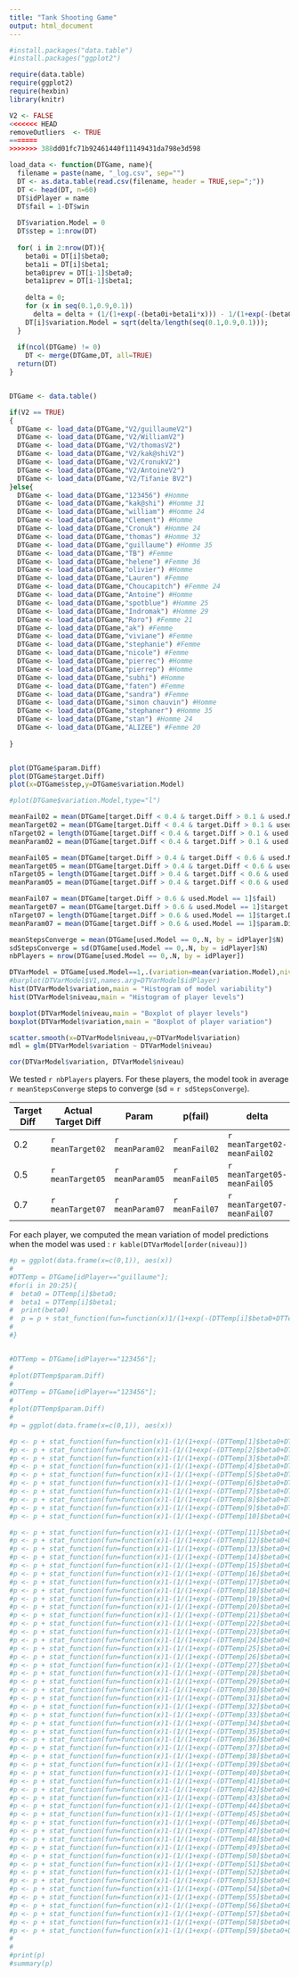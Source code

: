 ```yaml
---
title: "Tank Shooting Game"
output: html_document
---
```

```r
#install.packages("data.table")
#install.packages("ggplot2")

require(data.table)
require(ggplot2)
require(hexbin)
library(knitr)

V2 <- FALSE
<<<<<<< HEAD
removeOutliers  <- TRUE
=======
>>>>>>> 388dd01fc71b92461440f11149431da798e3d598
```

```r
load_data <- function(DTGame, name){
  filename = paste(name, "_log.csv", sep="")
  DT <- as.data.table(read.csv(filename, header = TRUE,sep=";"))
  DT <- head(DT, n=60)
  DT$idPlayer = name
  DT$fail = 1-DT$win
  
  DT$variation.Model = 0
  DT$step = 1:nrow(DT)
  
  for( i in 2:nrow(DT)){
    beta0i = DT[i]$beta0;
    beta1i = DT[i]$beta1;
    beta0iprev = DT[i-1]$beta0;
    beta1iprev = DT[i-1]$beta1;
  
    delta = 0;
    for (x in seq(0.1,0.9,0.1))
      delta = delta + (1/(1+exp(-(beta0i+beta1i*x))) - 1/(1+exp(-(beta0iprev+beta1iprev*x))))^2
    DT[i]$variation.Model = sqrt(delta/length(seq(0.1,0.9,0.1)));
  }
  
  if(ncol(DTGame) != 0)
    DT <- merge(DTGame,DT, all=TRUE)
  return(DT)
}


DTGame <- data.table()

if(V2 == TRUE)
{
  DTGame <- load_data(DTGame,"V2/guillaumeV2")
  DTGame <- load_data(DTGame,"V2/WilliamV2")
  DTGame <- load_data(DTGame,"V2/thomasV2")
  DTGame <- load_data(DTGame,"V2/kak@shiV2")
  DTGame <- load_data(DTGame,"V2/CronukV2")
  DTGame <- load_data(DTGame,"V2/AntoineV2")
  DTGame <- load_data(DTGame,"V2/Tifanie BV2")
}else{
  DTGame <- load_data(DTGame,"123456") #Homme
  DTGame <- load_data(DTGame,"kak@shi") #Homme 31
  DTGame <- load_data(DTGame,"william") #Homme 24
  DTGame <- load_data(DTGame,"Clement") #Homme  
  DTGame <- load_data(DTGame,"Cronuk") #Homme 24
  DTGame <- load_data(DTGame,"thomas") #Homme 32
  DTGame <- load_data(DTGame,"guillaume") #Homme 35
  DTGame <- load_data(DTGame,"TB") #Femme
  DTGame <- load_data(DTGame,"helene") #Femme 36
  DTGame <- load_data(DTGame,"olivier") #Homme
  DTGame <- load_data(DTGame,"Lauren") #Femme
  DTGame <- load_data(DTGame,"Choucapitch") #Femme 24
  DTGame <- load_data(DTGame,"Antoine") #Homme
  DTGame <- load_data(DTGame,"spotblue") #Homme 25
  DTGame <- load_data(DTGame,"Indromak") #Homme 29
  DTGame <- load_data(DTGame,"Roro") #Femme 21
  DTGame <- load_data(DTGame,"ak") #Femme
  DTGame <- load_data(DTGame,"viviane") #Femme
  DTGame <- load_data(DTGame,"stephanie") #Femme
  DTGame <- load_data(DTGame,"nicole") #Femme
  DTGame <- load_data(DTGame,"pierrec") #Homme
  DTGame <- load_data(DTGame,"pierrep") #Homme
  DTGame <- load_data(DTGame,"subhi") #Homme 
  DTGame <- load_data(DTGame,"faten") #Femme 
  DTGame <- load_data(DTGame,"sandra") #Femme 
  DTGame <- load_data(DTGame,"simon chauvin") #Homme 
  DTGame <- load_data(DTGame,"stephaner") #Homme 35
  DTGame <- load_data(DTGame,"stan") #Homme 24
  DTGame <- load_data(DTGame,"ALIZEE") #Femme 20
  
}


plot(DTGame$param.Diff)
plot(DTGame$target.Diff)
plot(x=DTGame$step,y=DTGame$variation.Model)

#plot(DTGame$variation.Model,type="l")

meanFail02 = mean(DTGame[target.Diff < 0.4 & target.Diff > 0.1 & used.Model == 1]$fail)
meanTarget02 = mean(DTGame[target.Diff < 0.4 & target.Diff > 0.1 & used.Model == 1]$target.Diff)
nTarget02 = length(DTGame[target.Diff < 0.4 & target.Diff > 0.1 & used.Model == 1]$target.Diff)
meanParam02 = mean(DTGame[target.Diff < 0.4 & target.Diff > 0.1 & used.Model == 1]$param.Diff)

meanFail05 = mean(DTGame[target.Diff > 0.4 & target.Diff < 0.6 & used.Model == 1]$fail)
meanTarget05 = mean(DTGame[target.Diff > 0.4 & target.Diff < 0.6 & used.Model == 1]$target.Diff)
nTarget05 = length(DTGame[target.Diff > 0.4 & target.Diff < 0.6 & used.Model == 1]$target.Diff)
meanParam05 = mean(DTGame[target.Diff > 0.4 & target.Diff < 0.6 & used.Model == 1]$param.Diff)

meanFail07 = mean(DTGame[target.Diff > 0.6 & used.Model == 1]$fail)
meanTarget07 = mean(DTGame[target.Diff > 0.6 & used.Model == 1]$target.Diff)
nTarget07 = length(DTGame[target.Diff > 0.6 & used.Model == 1]$target.Diff)
meanParam07 = mean(DTGame[target.Diff > 0.6 & used.Model == 1]$param.Diff)

meanStepsConverge = mean(DTGame[used.Model == 0,.N, by = idPlayer]$N)
sdStepsConverge = sd(DTGame[used.Model == 0,.N, by = idPlayer]$N)
nbPlayers = nrow(DTGame[used.Model == 0,.N, by = idPlayer])

DTVarModel = DTGame[used.Model==1,.(variation=mean(variation.Model),niveau=mean(param.Diff)), by = idPlayer]
#barplot(DTVarModel$V1,names.arg=DTVarModel$idPlayer)
hist(DTVarModel$variation,main = "Histogram of model variability")
hist(DTVarModel$niveau,main = "Histogram of player levels")

boxplot(DTVarModel$niveau,main = "Boxplot of player levels")
boxplot(DTVarModel$variation,main = "Boxplot of player variation")

scatter.smooth(x=DTVarModel$niveau,y=DTVarModel$variation)
mdl = glm(DTVarModel$variation ~ DTVarModel$niveau)

cor(DTVarModel$variation, DTVarModel$niveau)

```


We tested `r nbPlayers` players. For these players, the model took in average `r meanStepsConverge` steps to converge (sd = `r sdStepsConverge`).

Target Diff|Actual Target Diff   | Param           |  p(fail)       |  delta                         | n
-----------|-------------------- | -------------------------------  | ------------------------------ |------
0.2        |   `r meanTarget02`  | `r meanParam02` | `r meanFail02` |  `r meanTarget02-meanFail02`   | `r nTarget02`  
0.5        |   `r meanTarget05`  | `r meanParam05` | `r meanFail05` |  `r meanTarget05-meanFail05`   | `r nTarget05`
0.7        |   `r meanTarget07`  | `r meanParam07` | `r meanFail07` |  `r meanTarget07-meanFail07`   | `r nTarget07`

For each player, we computed the mean variation of model predictions when the model was used : `r kable(DTVarModel[order(niveau)])`


```r

#p = ggplot(data.frame(x=c(0,1)), aes(x)) 
#
#DTTemp = DTGame[idPlayer=="guillaume"];
#for(i in 20:25){
#  beta0 = DTTemp[i]$beta0;
#  beta1 = DTTemp[i]$beta1;
#  print(beta0)
#  p = p + stat_function(fun=function(x)1/(1+exp(-(DTTemp[i]$beta0+DTTemp[i]$beta1*x))), geom="line", aes(colour="square"))
# 
#}


#DTTemp = DTGame[idPlayer=="123456"];
#
#plot(DTTemp$param.Diff)
#
#DTTemp = DTGame[idPlayer=="123456"];
#
#plot(DTTemp$param.Diff)
#
#p = ggplot(data.frame(x=c(0,1)), aes(x)) 

#p <- p + stat_function(fun=function(x)1-(1/(1+exp(-(DTTemp[1]$beta0+DTTemp[1]$beta1*x)))), geom="line", aes(alpha = 1/60))
#p <- p + stat_function(fun=function(x)1-(1/(1+exp(-(DTTemp[2]$beta0+DTTemp[2]$beta1*x)))), geom="line", aes(alpha = 2/60))
#p <- p + stat_function(fun=function(x)1-(1/(1+exp(-(DTTemp[3]$beta0+DTTemp[3]$beta1*x)))), geom="line", aes(alpha = 3/60))
#p <- p + stat_function(fun=function(x)1-(1/(1+exp(-(DTTemp[4]$beta0+DTTemp[4]$beta1*x)))), geom="line", aes(alpha = 4/60))
#p <- p + stat_function(fun=function(x)1-(1/(1+exp(-(DTTemp[5]$beta0+DTTemp[5]$beta1*x)))), geom="line", aes(alpha = 5/60))
#p <- p + stat_function(fun=function(x)1-(1/(1+exp(-(DTTemp[6]$beta0+DTTemp[6]$beta1*x)))), geom="line", aes(alpha = 6/60))
#p <- p + stat_function(fun=function(x)1-(1/(1+exp(-(DTTemp[7]$beta0+DTTemp[7]$beta1*x)))), geom="line", aes(alpha = 7/60))
#p <- p + stat_function(fun=function(x)1-(1/(1+exp(-(DTTemp[8]$beta0+DTTemp[8]$beta1*x)))), geom="line", aes(alpha = 8/60))
#p <- p + stat_function(fun=function(x)1-(1/(1+exp(-(DTTemp[9]$beta0+DTTemp[9]$beta1*x)))), geom="line", aes(alpha = 9/60))
#p <- p + stat_function(fun=function(x)1-(1/(1+exp(-(DTTemp[10]$beta0+DTTemp[10]$beta1*x)))), geom="line", aes(alpha = 10/60))

#p <- p + stat_function(fun=function(x)1-(1/(1+exp(-(DTTemp[11]$beta0+DTTemp[11]$beta1*x)))), geom="line", aes(alpha = 11/60))
#p <- p + stat_function(fun=function(x)1-(1/(1+exp(-(DTTemp[12]$beta0+DTTemp[12]$beta1*x)))), geom="line", aes(alpha = 12/60))
#p <- p + stat_function(fun=function(x)1-(1/(1+exp(-(DTTemp[13]$beta0+DTTemp[13]$beta1*x)))), geom="line", aes(alpha = 13/60))
#p <- p + stat_function(fun=function(x)1-(1/(1+exp(-(DTTemp[14]$beta0+DTTemp[14]$beta1*x)))), geom="line", aes(alpha = 14/60))
#p <- p + stat_function(fun=function(x)1-(1/(1+exp(-(DTTemp[15]$beta0+DTTemp[15]$beta1*x)))), geom="line", aes(alpha = 15/60))
#p <- p + stat_function(fun=function(x)1-(1/(1+exp(-(DTTemp[16]$beta0+DTTemp[16]$beta1*x)))), geom="line", aes(alpha = 16/60))
#p <- p + stat_function(fun=function(x)1-(1/(1+exp(-(DTTemp[17]$beta0+DTTemp[17]$beta1*x)))), geom="line", aes(alpha = 17/60))
#p <- p + stat_function(fun=function(x)1-(1/(1+exp(-(DTTemp[18]$beta0+DTTemp[18]$beta1*x)))), geom="line", aes(alpha = 18/60))
#p <- p + stat_function(fun=function(x)1-(1/(1+exp(-(DTTemp[19]$beta0+DTTemp[19]$beta1*x)))), geom="line", aes(alpha = 19/60))
#p <- p + stat_function(fun=function(x)1-(1/(1+exp(-(DTTemp[20]$beta0+DTTemp[20]$beta1*x)))), geom="line", aes(alpha = 20/60))
#p <- p + stat_function(fun=function(x)1-(1/(1+exp(-(DTTemp[21]$beta0+DTTemp[21]$beta1*x)))), geom="line", aes(alpha = 21/60))
#p <- p + stat_function(fun=function(x)1-(1/(1+exp(-(DTTemp[22]$beta0+DTTemp[22]$beta1*x)))), geom="line", aes(alpha = 22/60))
#p <- p + stat_function(fun=function(x)1-(1/(1+exp(-(DTTemp[23]$beta0+DTTemp[23]$beta1*x)))), geom="line", aes(alpha = 23/60))
#p <- p + stat_function(fun=function(x)1-(1/(1+exp(-(DTTemp[24]$beta0+DTTemp[24]$beta1*x)))), geom="line", aes(alpha = 24/60))
#p <- p + stat_function(fun=function(x)1-(1/(1+exp(-(DTTemp[25]$beta0+DTTemp[25]$beta1*x)))), geom="line", aes(alpha = 25/60))
#p <- p + stat_function(fun=function(x)1-(1/(1+exp(-(DTTemp[26]$beta0+DTTemp[26]$beta1*x)))), geom="line", aes(alpha = 26/60))
#p <- p + stat_function(fun=function(x)1-(1/(1+exp(-(DTTemp[27]$beta0+DTTemp[27]$beta1*x)))), geom="line", aes(alpha = 27/60))
#p <- p + stat_function(fun=function(x)1-(1/(1+exp(-(DTTemp[28]$beta0+DTTemp[28]$beta1*x)))), geom="line", aes(alpha = 28/60))
#p <- p + stat_function(fun=function(x)1-(1/(1+exp(-(DTTemp[29]$beta0+DTTemp[29]$beta1*x)))), geom="line", aes(alpha = 29/60))
#p <- p + stat_function(fun=function(x)1-(1/(1+exp(-(DTTemp[30]$beta0+DTTemp[30]$beta1*x)))), geom="line", aes(alpha = 30/60))
#p <- p + stat_function(fun=function(x)1-(1/(1+exp(-(DTTemp[31]$beta0+DTTemp[31]$beta1*x)))), geom="line", aes(alpha = 31/60))
#p <- p + stat_function(fun=function(x)1-(1/(1+exp(-(DTTemp[32]$beta0+DTTemp[32]$beta1*x)))), geom="line", aes(alpha = 32/60))
#p <- p + stat_function(fun=function(x)1-(1/(1+exp(-(DTTemp[33]$beta0+DTTemp[33]$beta1*x)))), geom="line", aes(alpha = 33/60))
#p <- p + stat_function(fun=function(x)1-(1/(1+exp(-(DTTemp[34]$beta0+DTTemp[34]$beta1*x)))), geom="line", aes(alpha = 34/60))
#p <- p + stat_function(fun=function(x)1-(1/(1+exp(-(DTTemp[35]$beta0+DTTemp[35]$beta1*x)))), geom="line", aes(alpha = 35/60))
#p <- p + stat_function(fun=function(x)1-(1/(1+exp(-(DTTemp[36]$beta0+DTTemp[36]$beta1*x)))), geom="line", aes(alpha = 36/60))
#p <- p + stat_function(fun=function(x)1-(1/(1+exp(-(DTTemp[37]$beta0+DTTemp[37]$beta1*x)))), geom="line", aes(alpha = 37/60))
#p <- p + stat_function(fun=function(x)1-(1/(1+exp(-(DTTemp[38]$beta0+DTTemp[38]$beta1*x)))), geom="line", aes(alpha = 38/60))
#p <- p + stat_function(fun=function(x)1-(1/(1+exp(-(DTTemp[39]$beta0+DTTemp[39]$beta1*x)))), geom="line", aes(alpha = 39/60))
#p <- p + stat_function(fun=function(x)1-(1/(1+exp(-(DTTemp[40]$beta0+DTTemp[40]$beta1*x)))), geom="line", aes(alpha = 40/60))
#p <- p + stat_function(fun=function(x)1-(1/(1+exp(-(DTTemp[41]$beta0+DTTemp[41]$beta1*x)))), geom="line", aes(alpha = 41/60))
#p <- p + stat_function(fun=function(x)1-(1/(1+exp(-(DTTemp[42]$beta0+DTTemp[42]$beta1*x)))), geom="line", aes(alpha = 42/60))
#p <- p + stat_function(fun=function(x)1-(1/(1+exp(-(DTTemp[43]$beta0+DTTemp[43]$beta1*x)))), geom="line", aes(alpha = 43/60))
#p <- p + stat_function(fun=function(x)1-(1/(1+exp(-(DTTemp[44]$beta0+DTTemp[44]$beta1*x)))), geom="line", aes(alpha = 44/60))
#p <- p + stat_function(fun=function(x)1-(1/(1+exp(-(DTTemp[45]$beta0+DTTemp[45]$beta1*x)))), geom="line", aes(alpha = 45/60))
#p <- p + stat_function(fun=function(x)1-(1/(1+exp(-(DTTemp[46]$beta0+DTTemp[46]$beta1*x)))), geom="line", aes(alpha = 46/60))
#p <- p + stat_function(fun=function(x)1-(1/(1+exp(-(DTTemp[47]$beta0+DTTemp[47]$beta1*x)))), geom="line", aes(alpha = 47/60))
#p <- p + stat_function(fun=function(x)1-(1/(1+exp(-(DTTemp[48]$beta0+DTTemp[48]$beta1*x)))), geom="line", aes(alpha = 48/60))
#p <- p + stat_function(fun=function(x)1-(1/(1+exp(-(DTTemp[49]$beta0+DTTemp[49]$beta1*x)))), geom="line", aes(alpha = 49/60))
#p <- p + stat_function(fun=function(x)1-(1/(1+exp(-(DTTemp[50]$beta0+DTTemp[50]$beta1*x)))), geom="line", aes(alpha = 50/60))
#p <- p + stat_function(fun=function(x)1-(1/(1+exp(-(DTTemp[51]$beta0+DTTemp[51]$beta1*x)))), geom="line", aes(alpha = 51/60))
#p <- p + stat_function(fun=function(x)1-(1/(1+exp(-(DTTemp[52]$beta0+DTTemp[52]$beta1*x)))), geom="line", aes(alpha = 52/60))
#p <- p + stat_function(fun=function(x)1-(1/(1+exp(-(DTTemp[53]$beta0+DTTemp[53]$beta1*x)))), geom="line", aes(alpha = 53/60))
#p <- p + stat_function(fun=function(x)1-(1/(1+exp(-(DTTemp[54]$beta0+DTTemp[54]$beta1*x)))), geom="line", aes(alpha = 54/60))
#p <- p + stat_function(fun=function(x)1-(1/(1+exp(-(DTTemp[55]$beta0+DTTemp[55]$beta1*x)))), geom="line", aes(alpha = 55/60))
#p <- p + stat_function(fun=function(x)1-(1/(1+exp(-(DTTemp[56]$beta0+DTTemp[56]$beta1*x)))), geom="line", aes(alpha = 56/60))
#p <- p + stat_function(fun=function(x)1-(1/(1+exp(-(DTTemp[57]$beta0+DTTemp[57]$beta1*x)))), geom="line", aes(alpha = 57/60))
#p <- p + stat_function(fun=function(x)1-(1/(1+exp(-(DTTemp[58]$beta0+DTTemp[58]$beta1*x)))), geom="line", aes(alpha = 58/60))
#p <- p + stat_function(fun=function(x)1-(1/(1+exp(-(DTTemp[59]$beta0+DTTemp[59]$beta1*x)))), geom="line", aes(alpha = 59/60))
#
#  
#print(p)  
#summary(p)

```





